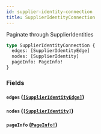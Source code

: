 ```yaml
---
id: supplier-identity-connection
title: SupplierIdentityConnection
---
```


Paginate through SupplierIdentities

```graphql
type SupplierIdentityConnection {
  edges: [SupplierIdentityEdge]
  nodes: [SupplierIdentity]
  pageInfo: PageInfo!
}
```

### Fields

#### `edges` ([`[SupplierIdentityEdge]`](/developers/supplier-apis/supply-api/graphql/reference/objects/supplier-identity-edge))

#### `nodes` ([`[SupplierIdentity]`](/developers/supplier-apis/supply-api/graphql/reference/objects/supplier-identity))

#### `pageInfo` ([`PageInfo!`](/developers/supplier-apis/supply-api/graphql/reference/objects/page-info))
